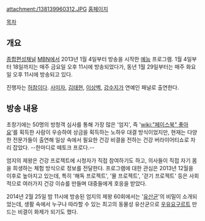 attachment:/138139960312.JPG
[http://www.mbn.co.kr/pages/vod/programMain.php?progCode=594 홈페이지]

[[목차]]
== 개요 ==
[[종합편성채널]] [[MBN]]에서 2013년 1월 4일부터 방송을 시작한 [[예능]] 프로그램. 1월 4일부터 18일까지는 매주 금요일 오후 11시에 방송되었다가, 동년 1월 29일부터는 매주 화요일 오후 11시에 방송되고 있다.

진행자는 [[허참]]이다. [[사미자]], [[김태현]], [[이상벽]], [[강수지]]가 연예인 패널로 출연한다.

== 방송 내용 ==
초창기에는 50명의 방청객 심사를 통해 가장 많은 '엄지', 즉 '[[wiki:"페이스북" 좋아요]]'를 획득한 사람이 우승하여 상금을 획득하는 노하우 대결 방식이었지만, 현재는 다양한 전문가들이 출연해 일상 속에서 필요한 건강 비결을 전하는 건강 버라이어티쇼로 자리 잡았다. --한마디로 떼토크 프로다.--

엄지의 제왕은 건강 프로젝트에 시청자가 직접 참여하기도 하고, 의사들이 직접 자기 몸을 희생하는 체험 방식으로 정보를 전달한다. 프로그램에 대한 관심은 2013년 12월을 이후로 높아지고 있는데, 특히 '해독 프로젝트', '물 프로젝트', '걷기 프로젝트' 등은 사회적으로 여러가지 건강 이슈를 만들며 대중들에게 호응을 받았다. 

2014년 2월 25일 밤 11시에 방송된 엄지의 제왕 60회에서는 '[[유산균]]'의 비밀이 소개되었는데, 생활 속에서 누구나 따라할 수 있는 최고의 동물성 유산균으로 [[우유]][[요구르트]] 만드는 비결이 화제가 되기도 했다.
